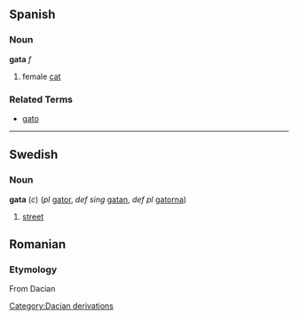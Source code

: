 ==Spanish==
===Noun===
'''gata'''  ''f''

# female [[cat]]

===Related Terms===
*[[gato]]

----
==Swedish==
===Noun===
'''gata''' (''c'') (''pl'' [[gator]], ''def sing'' [[gatan]], ''def pl'' [[gatorna]])

#[[street]]

== Romanian ==
=== Etymology ===
From Dacian

{{substub}}
[[Category:Dacian derivations]]